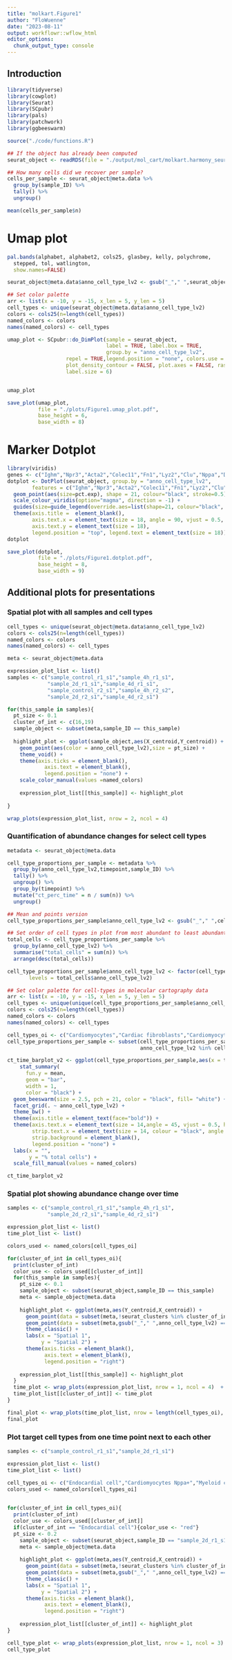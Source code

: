 ```yaml
---
title: "molkart.Figure1"
author: "FloWuenne"
date: "2023-08-11"
output: workflowr::wflow_html
editor_options:
  chunk_output_type: console
---
```


## Introduction

```r
library(tidyverse)
library(cowplot)
library(Seurat)
library(SCpubr)
library(pals)
library(patchwork)
library(ggbeeswarm)

source("./code/functions.R")
```

```r
## If the object has already been computed
seurat_object <- readRDS(file = "./output/mol_cart/molkart.harmony_seurat_object.rds")
```

```r
## How many cells did we recover per sample?
cells_per_sample <- seurat_object@meta.data %>%
  group_by(sample_ID) %>%
  tally() %>%
  ungroup()

mean(cells_per_sample$n)
```

# Umap plot

```r
pal.bands(alphabet, alphabet2, cols25, glasbey, kelly, polychrome, 
  stepped, tol, watlington,
  show.names=FALSE)
```


```r
seurat_object@meta.data$anno_cell_type_lv2 <- gsub("_"," ",seurat_object@meta.data$anno_cell_type_lv2)

## Set color palette
arr <- list(x = -10, y = -15, x_len = 5, y_len = 5)
cell_types <- unique(seurat_object@meta.data$anno_cell_type_lv2)
colors <- cols25(n=length(cell_types))
named_colors <- colors
names(named_colors) <- cell_types

umap_plot <- SCpubr::do_DimPlot(sample = seurat_object, 
                                label = TRUE, label.box = TRUE,
                                group.by = "anno_cell_type_lv2",
                   repel = TRUE,legend.position = "none", colors.use = named_colors, plot_cell_borders = TRUE,
                   plot_density_contour = FALSE, plot.axes = FALSE, raster.dpi = 300, 
                   label.size = 6)


umap_plot

save_plot(umap_plot,
          file = "./plots/Figure1.umap_plot.pdf",
          base_height = 6,
          base_width = 8)
```


# Marker Dotplot

```r
library(viridis)
genes <- c("Ighm","Npr3","Acta2","Colec11","Fn1","Lyz2","Clu","Nppa","Dcn","Ryr2","Aqp1")
dotplot <- DotPlot(seurat_object, group.by = "anno_cell_type_lv2",
        features = c("Ighm","Npr3","Acta2","Colec11","Fn1","Lyz2","Clu","Nppa","Dcn","Ryr2","Aqp1")) +
  geom_point(aes(size=pct.exp), shape = 21, colour="black", stroke=0.5) +
  scale_colour_viridis(option="magma", direction = -1) +
  guides(size=guide_legend(override.aes=list(shape=21, colour="black", fill="white"))) +
  theme(axis.title =  element_blank(),
        axis.text.x = element_text(size = 18, angle = 90, vjust = 0.5, hjust=1),
        axis.text.y = element_text(size = 18),
        legend.position = "top", legend.text = element_text(size = 18))
dotplot

save_plot(dotplot,
          file = "./plots/Figure1.dotplot.pdf",
          base_height = 8,
          base_width = 9)
```

## Additional plots for presentations

### Spatial plot with all samples and cell types

```r
cell_types <- unique(seurat_object@meta.data$anno_cell_type_lv2)
colors <- cols25(n=length(cell_types))
named_colors <- colors
names(named_colors) <- cell_types

meta <- seurat_object@meta.data

expression_plot_list <- list()
samples <- c("sample_control_r1_s1","sample_4h_r1_s1",
             "sample_2d_r1_s1","sample_4d_r1_s1",
             "sample_control_r2_s1","sample_4h_r2_s2",
             "sample_2d_r2_s1","sample_4d_r2_s1")

for(this_sample in samples){
  pt_size <- 0.1
  cluster_of_int <- c(16,19)
  sample_object <- subset(meta,sample_ID == this_sample)
  
  highlight_plot <- ggplot(sample_object,aes(X_centroid,Y_centroid)) +
    geom_point(aes(color = anno_cell_type_lv2),size = pt_size) +
    theme_void() +
    theme(axis.ticks = element_blank(),
            axis.text = element_blank(),
            legend.position = "none") +
    scale_color_manual(values =named_colors)
    
    expression_plot_list[[this_sample]] <- highlight_plot
  
}
```

```r
wrap_plots(expression_plot_list, nrow = 2, ncol = 4)
```

### Quantification of abundance changes for select cell types

```r
metadata <- seurat_object@meta.data

cell_type_proportions_per_sample <- metadata %>%
  group_by(anno_cell_type_lv2,timepoint,sample_ID) %>%
  tally() %>%
  ungroup() %>%
  group_by(timepoint) %>%
  mutate("ct_perc_time" = n / sum(n)) %>%
  ungroup()

## Mean and points version
cell_type_proportions_per_sample$anno_cell_type_lv2 <- gsub("_"," ",cell_type_proportions_per_sample$anno_cell_type_lv2)

## Set order of cell types in plot from most abundant to least abundant
total_cells <- cell_type_proportions_per_sample %>%
  group_by(anno_cell_type_lv2) %>%
  summarise("total_cells" = sum(n)) %>%
  arrange(desc(total_cells))

cell_type_proportions_per_sample$anno_cell_type_lv2 <- factor(cell_type_proportions_per_sample$anno_cell_type_lv2,
       levels = total_cells$anno_cell_type_lv2)

## Set color palette for cell-types in molecular cartography data
arr <- list(x = -10, y = -15, x_len = 5, y_len = 5)
cell_types <- unique(unique(cell_type_proportions_per_sample$anno_cell_type_lv2))
colors <- cols25(n=length(cell_types))
named_colors <- colors
names(named_colors) <- cell_types

cell_types_oi <- c("Cardiomyocytes","Cardiac fibroblasts","Cardiomyocytes Nppa+","Myeloid cells")
cell_type_proportions_per_sample <- subset(cell_type_proportions_per_sample,
                                           anno_cell_type_lv2 %in% cell_types_oi)

ct_time_barplot_v2 <- ggplot(cell_type_proportions_per_sample,aes(x = timepoint,y = ct_perc_time, fill = anno_cell_type_lv2)) +
    stat_summary(
      fun.y = mean,
      geom = "bar",
      width = 1,
      color = "black") +
  geom_beeswarm(size = 2.5, pch = 21, color = "black", fill= "white") +
  facet_grid(. ~ anno_cell_type_lv2) +
  theme_bw() +
  theme(axis.title = element_text(face="bold")) +
  theme(axis.text.x = element_text(size = 14,angle = 45, vjust = 0.5, hjust=1),
        strip.text.x = element_text(size = 14, colour = "black", angle = 90, face = "bold"),
        strip.background = element_blank(),
        legend.position = "none") + 
  labs(x = "",
       y = "% total cells") +
  scale_fill_manual(values = named_colors)

ct_time_barplot_v2
```


### Spatial plot showing abundance change over time

```r
samples <- c("sample_control_r1_s1","sample_4h_r1_s1",
             "sample_2d_r2_s1","sample_4d_r2_s1")

expression_plot_list <- list()
time_plot_list <- list()

colors_used <- named_colors[cell_types_oi]

for(cluster_of_int in cell_types_oi){
  print(cluster_of_int)
  color_use <- colors_used[[cluster_of_int]]
  for(this_sample in samples){
    pt_size <- 0.1
    sample_object <- subset(seurat_object,sample_ID == this_sample)
    meta <- sample_object@meta.data
    
    highlight_plot <- ggplot(meta,aes(Y_centroid,X_centroid)) +
      geom_point(data = subset(meta,!seurat_clusters %in% cluster_of_int),color = "darkgrey", size = pt_size) +
      geom_point(data = subset(meta,gsub("_"," ",anno_cell_type_lv2) == cluster_of_int),color = color_use, size = pt_size * 2) +
      theme_classic() +
      labs(x = "Spatial 1",
           y = "Spatial 2") +
      theme(axis.ticks = element_blank(),
            axis.text = element_blank(),
            legend.position = "right")
    
    expression_plot_list[[this_sample]] <- highlight_plot
  }
  time_plot <- wrap_plots(expression_plot_list, nrow = 1, ncol = 4)  + plot_layout(guides = 'collect') + plot_annotation(cluster_of_int,theme=theme(plot.title=element_text(hjust=0.5)))
  time_plot_list[[cluster_of_int]] <- time_plot
}

final_plot <- wrap_plots(time_plot_list, nrow = length(cell_types_oi), ncol = 1)  + plot_layout(guides = 'collect')
final_plot
```

### Plot target cell types from one time point next to each other

```r
samples <- c("sample_control_r1_s1","sample_2d_r1_s1")

expression_plot_list <- list()
time_plot_list <- list()

cell_types_oi <- c("Endocardial cell","Cardiomyocytes Nppa+","Myeloid cells")
colors_used <- named_colors[cell_types_oi]

  
for(cluster_of_int in cell_types_oi){
  print(cluster_of_int)
  color_use <- colors_used[[cluster_of_int]]
  if(cluster_of_int == "Endocardial cell"){color_use <- "red"}
  pt_size <- 0.2
    sample_object <- subset(seurat_object,sample_ID == "sample_2d_r1_s1")
    meta <- sample_object@meta.data
    
    highlight_plot <- ggplot(meta,aes(Y_centroid,X_centroid)) +
      geom_point(data = subset(meta,!seurat_clusters %in% cluster_of_int),color = "darkgrey", size = pt_size) +
      geom_point(data = subset(meta,gsub("_"," ",anno_cell_type_lv2) == cluster_of_int),color = color_use, size = pt_size * 4) +
      theme_classic() +
      labs(x = "Spatial 1",
           y = "Spatial 2") +
      theme(axis.ticks = element_blank(),
            axis.text = element_blank(),
            legend.position = "right")
    
    expression_plot_list[[cluster_of_int]] <- highlight_plot
}

cell_type_plot <- wrap_plots(expression_plot_list, nrow = 1, ncol = 3)  + plot_layout(guides = 'collect')
cell_type_plot
```


